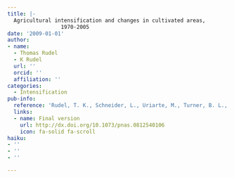 ```yaml
---
title: |-
  Agricultural intensification and changes in cultivated areas,
                 1970-2005
date: '2009-01-01'
author:
- name:
  - Thomas Rudel
  - K Rudel
  url: ''
  orcid: ''
  affiliation: ''
categories:
  - Intensification
pub-info:
  reference: 'Rudel, T. K., Schneider, L., Uriarte, M., Turner, B. L., 2nd, DeFries, R., Lawrence, D., Geoghegan, J., Hecht, S., Ickowitz, A., Lambin, E. F., Birkenholtz, T., Baptista, S., &amp; Grau, R. (2009). Agricultural intensification and changes in cultivated areas, 1970-2005. <em>Proceedings of the National Academy of Sciences of the United States of America</em>, <em>106</em>(49), 20675&ndash;20680.'
  links:
  - name: Final version
    url: http://dx.doi.org/10.1073/pnas.0812540106
    icon: fa-solid fa-scroll
haiku:
- ''
- ''
- ''

---
```

